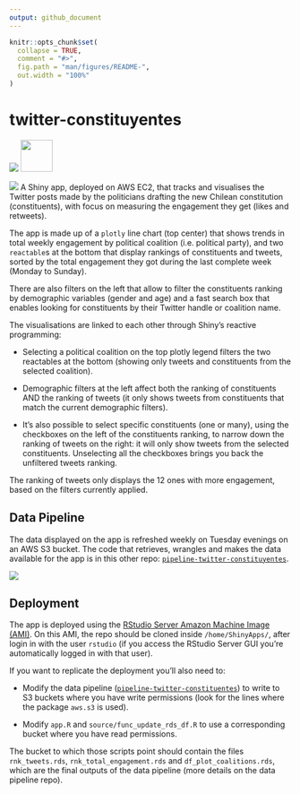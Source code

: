 ```yaml
---
output: github_document
---
```


<!-- README.md is generated from README.Rmd. Please edit that file -->

```r
knitr::opts_chunk$set(
  collapse = TRUE,
  comment = "#>",
  fig.path = "man/figures/README-",
  out.width = "100%"
)
```

# twitter-constituyentes

[![](https://img.shields.io/badge/constituyentes.franciscoyira.com-Shiny_app-blue?style=flat)](https://constituyentes.franciscoyira.com) <img src="images/aws_button.png" width="57"/>

![](images/app_twitter_constituyentes-01.png) A Shiny app, deployed on AWS EC2, that tracks and visualises the Twitter posts made by the politicians drafting the new Chilean constitution (constituents), with focus on measuring the engagement they get (likes and retweets).

The app is made up of a `plotly` line chart (top center) that shows trends in total weekly engagement by political coalition (i.e. political party), and two `reactable`s at the bottom that display rankings of constituents and tweets, sorted by the total engagement they got during the last complete week (Monday to Sunday).

There are also filters on the left that allow to filter the constituents ranking by demographic variables (gender and age) and a fast search box that enables looking for constituents by their Twitter handle or coalition name.

The visualisations are linked to each other through Shiny's reactive programming:

-   Selecting a political coalition on the top plotly legend filters the two reactables at the bottom (showing only tweets and constituents from the selected coalition).

-   Demographic filters at the left affect both the ranking of constituents AND the ranking of tweets (it only shows tweets from constituents that match the current demographic filters).

-   It's also possible to select specific constituents (one or many), using the checkboxes on the left of the constituents ranking, to narrow down the ranking of tweets on the right: it will only show tweets from the selected constituents. Unselecting all the checkboxes brings you back the unfiltered tweets ranking.

The ranking of tweets only displays the 12 ones with more engagement, based on the filters currently applied.

## Data Pipeline

The data displayed on the app is refreshed weekly on Tuesday evenings on an AWS S3 bucket. The code that retrieves, wrangles and makes the data available for the app is in this other repo: [`pipeline-twitter-constituyentes`](https://github.com/franciscoyira/pipeline-twitter-constituyentes).

![](images/diagram_pipeline.png)

## Deployment

The app is deployed using the [RStudio Server Amazon Machine Image (AMI)](https://www.louisaslett.com/RStudio_AMI/). On this AMI, the repo should be cloned inside `/home/ShinyApps/`, after login in with the user `rstudio` (if you access the RStudio Server GUI you're automatically logged in with that user).

If you want to replicate the deployment you'll also need to:

-   Modify the data pipeline ([`pipeline-twitter-constituentes`](https://github.com/franciscoyira/pipeline-twitter-constituyentes)) to write to S3 buckets where you have write permissions (look for the lines where the package `aws.s3` is used).

-   Modify `app.R` and `source/func_update_rds_df.R` to use a corresponding bucket where you have read permissions.

The bucket to which those scripts point should contain the files `rnk_tweets.rds`, `rnk_total_engagement.rds` and `df_plot_coalitions.rds`, which are the final outputs of the data pipeline (more details on the data pipeline repo).
